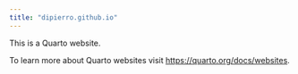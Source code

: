 ```yaml
---
title: "dipierro.github.io"
---
```


This is a Quarto website.

To learn more about Quarto websites visit <https://quarto.org/docs/websites>.
